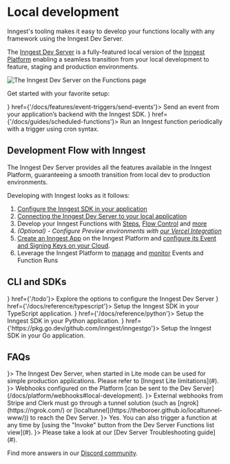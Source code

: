 
# Local development

Inngest's tooling makes it easy to develop your functions locally with any framework using the Inngest Dev Server.

The [Inngest Dev Server](/docs/dev-server) is a fully-featured local version of the [Inngest Platform](/docs/platform/deployment) enabling a seamless transition from your local development to feature, staging and production environments.

![The Inngest Dev Server on the Functions page](/assets/docs/features/local-development/DevServer-functions.jpg)


Get started with your favorite setup:


<CardGroup cols={2}>
  <Card title="Inngest Dev Server" icon={<RunsIcon />} href={'/docs/features/event-triggers/send-events'}>
    Send an event from your application’s backend with the Inngest SDK.
  </Card>
  <Card title="Development with Docker" icon={<SquaresIcon />} href={'/docs/guides/scheduled-functions'}>
    Run an Inngest function periodically with a trigger using cron syntax.
  </Card>
</CardGroup>

## Development Flow with Inngest

The Inngest Dev Server provides all the features available in the Inngest Platform, guaranteeing a smooth transition from local dev to production environments.

Developing with Inngest looks as it follows:

1. [Configure the Inngest SDK in your application](/docs/inngest-tour/1-setup-inngest)
2. [Connecting the Inngest Dev Server to your local application](/docs/inngest-tour/2-your-first-function)
3. Develop your Inngest Functions with [Steps](/docs/features/inngest-functions/steps-workflows), [Flow Control](/docs/guides/flow-control) and [more](/docs/features/inngest-functions)
5. _(Optional) - Configure Preview environments with [our Vercel Integration](/docs/deploy/vercel)_
6. [Create an Inngest App](/docs/apps) on the Inngest Platform and [configure its Event and Signing Keys on your Cloud](/pages/docs/platform/clouds-setup).
7. Leverage the Inngest Platform to [manage](/docs/platform/manage) and [monitor](/docs/platform/monitor) Events and Function Runs


## CLI and SDKs

<CardGroup cols={2}>
  <Card title="Inngest CLI" icon={<CLIIcon />} href={'/todo'}>
    Explore the options to configure the Inngest Dev Server
  </Card>
  <Card title="TypeScript SDK" icon={<TypeScriptIcon />} href={'/docs/reference/typescript'}>
    Setup the Inngest SDK in your TypeScript application.
  </Card>
  <Card title="Python SDK" icon={<PythonIcon />} href={'/docs/reference/python'}>
    Setup the Inngest SDK in your Python application.
  </Card>
  <Card title="Go SDK" icon={<GoIcon />} href={'https://pkg.go.dev/github.com/inngest/inngestgo'}>
    Setup the Inngest SDK in your Go application.
  </Card>
</CardGroup>


## FAQs

<CardGroup cols={1}>
  <Card title="Can I run the Inngest Dev Server in production?" icon={<QuestionIcon />}>
    The Inngest Dev Server, when started in Lite mode can be used for simple production applications.
    Please refer to [Inngest Lite limitations](#).
  </Card>
  <Card title="How do I test webhooks locally?" icon={<QuestionIcon />}>
    Webhooks configured on the Platform [can be sent to the Dev Server](/docs/platform/webhooks#local-development).
  </Card>
  <Card title="How do I work with Stripe or Clerk webhooks locally?" icon={<QuestionIcon />}>
    External webhooks from Stripe and Clerk must go through a tunnel solution (such as [ngrok](https://ngrok.com/) or [localtunnel](https://theboroer.github.io/localtunnel-www/)) to reach the Dev Server.
  </Card>
  <Card title="Are CRONs supported locally?" icon={<QuestionIcon />}>
    Yes. You can also trigger a function at any time by [using the "Invoke" button from the Dev Server Functions list view](#).
  </Card>
  <Card title="The Dev Server does not locate my local application" icon={<QuestionIcon />}>
    Please take a look at our [Dev Server Troubleshooting guide](#).
  </Card>
</CardGroup>

Find more answers in our [Discord community](/discord).
